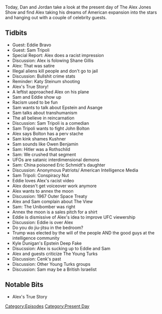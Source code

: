 {{DEFAULTSORT:
    #_EPISODE_0345:September 19, 2019
}}{{Episode
    | title           = September 19, 2019
    | caption         = [https://knowledgefight.libsyn.com/knowledge-fight-september-19-2019 Listen to this episode on Libsyn]
    | episodeNumber   = 345
    | length          = 01:31:31
    | airDate         = September 20, 2019
    | coverageDate    = September 19, 2019
    | episodeType     = [[:Category:Present Day|Present Day]]
    | appearance      = [[Eddie Bravo]], [[Sam Tripoli]], [[John Bolton]], [[Cenk Uygur]]
    | oocDrop         = I was 2 bottles of tequila in, metaphysically
    | previousEpisode = [[344: April 9-10, 2013]]
    | nextEpisode     = [[346: April 11-14, 2013]]
}}

{{Stub}}

Today, Dan and Jordan take a look at the present day of The Alex Jones Show and find Alex taking his dreams of American expansion into the stars and hanging out with a couple of celebrity guests.

==Tidbits==

*Guest: Eddie Bravo
*Guest: Sam Tripoli
*Special Report: Alex does a racist impression
*Discussion: Alex is folowing Shane Gillis
*Alex: That was satire
*Illegal aliens kill people and don't go to jail
*Discussion: Bullshit crime stats
*Reminder: Katy Steinum shooting
*Alex's True Story!
*A leftist approached Alex on his plane
*Sam and Eddie show up
*Racism used to be fun
*Sam wants to talk about Epstein and Asange
*Sam talks about transhumanism
*The all believe in reincarnation
*Discussion: Sam Tripoli is a comedian
*Sam Tripoli wants to fight John Bolton
*Alex says Bolton has a perv stache
*Sam kink shames Kushner
*Sam sounds like Owen Benjamin
*Sam: Hitler was a Rothschild
*Sam: We crushed that segment
*UFOs are satanic interdimensional demons
*Sam: China poisoned Eric Schmidt's daughter
*Discussion: Anonymous Patriots/ American Intelligence Media
*Sam Tripoli: Conspiracy Nut
*Eddie loves Alex's racist video
*Alex doesn't get voiceover work anymore
*Alex wants to annex the moon
*Discussion: 1967 Outer Space Treaty
*Alex and Sam complain about The View
*Sam: The Unibomber was right
*Annex the moon is a sales pitch for a shirt
*Eddie is dismissive of Alex's idea to improve UFC viewership
*Discussion: Eddie is over Alex
*Do you do jiu-jitsu in the bedroom?
*Trump was elected by the will of the people AND the good guys at the intelligence community
*Kyle Dunigan's Epstein Deep Fake
*Disucssion: Alex is sucking up to Eddie and Sam
*Alex and guests criticize The Young Turks
*Discussion: Cenk's past
*Discussion: Other Young Turks groups
*Discussion: Sam may be a British Israelist

==Notable Bits==

*Alex's True Story

[[Category:Episodes]]
[[Category:Present Day]]